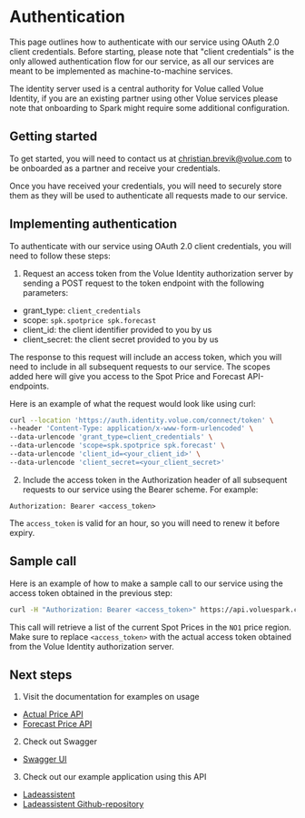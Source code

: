# Authentication

This page outlines how to authenticate with our service using OAuth 2.0 client credentials. Before starting, please note that "client credentials" is the only allowed authentication flow for our service, as all our services are meant to be implemented as machine-to-machine services.

The identity server used is a central authority for Volue called Volue Identity, if you are an existing partner using other Volue services please note that onboarding to Spark might require some additional configuration.

## Getting started

To get started, you will need to contact us at <christian.brevik@volue.com> to be onboarded as a partner and receive your credentials.

Once you have received your credentials, you will need to securely store them as they will be used to authenticate all requests made to our service.

## Implementing authentication

To authenticate with our service using OAuth 2.0 client credentials, you will need to follow these steps:

1. Request an access token from the Volue Identity authorization server by sending a POST request to the token endpoint with the following parameters:

-   grant_type: `client_credentials`
-   scope: `spk.spotprice spk.forecast`
-   client_id: the client identifier provided to you by us
-   client_secret: the client secret provided to you by us

The response to this request will include an access token, which you will need to include in all subsequent requests to our service. The scopes added here will give you access to the Spot Price and Forecast API-endpoints.

Here is an example of what the request would look like using curl:

```bash
curl --location 'https://auth.identity.volue.com/connect/token' \
--header 'Content-Type: application/x-www-form-urlencoded' \
--data-urlencode 'grant_type=client_credentials' \
--data-urlencode 'scope=spk.spotprice spk.forecast' \
--data-urlencode 'client_id=<your_client_id>' \
--data-urlencode 'client_secret=<your_client_secret>'
```

2. Include the access token in the Authorization header of all subsequent requests to our service using the Bearer scheme. For example:

`Authorization: Bearer <access_token>`

The `access_token` is valid for an hour, so you will need to renew it before expiry.

## Sample call

Here is an example of how to make a sample call to our service using the access token obtained in the previous step:

```bash
curl -H "Authorization: Bearer <access_token>" https://api.voluespark.com/smart/v1/prices/actual/NO1
```

This call will retrieve a list of the current Spot Prices in the `NO1` price region. Make sure to replace `<access_token>` with the actual access token obtained from the Volue Identity authorization server.

## Next steps

1. Visit the documentation for examples on usage

-   [Actual Price API](./documentation/SpotPrices)
-   [Forecast Price API](./documentation/Forecast)

2. Check out Swagger

-   [Swagger UI](https://api.voluespark.com/smart/v1/swagger)

3. Check out our example application using this API

-   [Ladeassistent](https://www.ladeassistent.no/en)
-   [Ladeassistent Github-repository](https://github.com/VolueSpark/ladeassistent.no)
